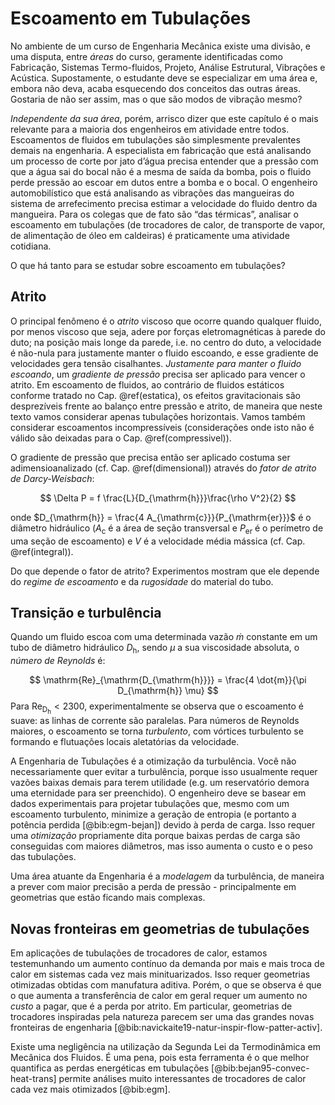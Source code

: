 # Escoamento em Tubulações {#tubulacoes}

No ambiente de um curso de Engenharia Mecânica existe uma divisão, e uma disputa, entre *áreas* do curso, geramente identificadas como Fabricação, Sistemas Termo-fluidos, Projeto, Análise Estrutural, Vibrações e Acústica. Supostamente, o estudante deve se especializar em uma área e, embora não deva, acaba esquecendo dos conceitos das outras áreas. Gostaria de não ser assim, mas o que são modos de vibração mesmo? 

*Independente da sua área*, porém, arrisco dizer que este capítulo é o mais relevante para a maioria dos engenheiros em atividade entre todos. Escoamentos de fluidos em tubulações são simplesmente prevalentes demais na engenharia. A especialista em fabricação que está analisando um processo de corte por jato d'água precisa entender que a pressão com que a água sai do bocal não é a mesma de saída da bomba, pois o fluido perde pressão ao escoar em dutos entre a bomba e o bocal. O engenheiro automobilístico que está analisando as vibrações das mangueiras do sistema de arrefecimento precisa estimar a velocidade do fluido dentro da mangueira. Para os colegas que de fato são "das térmicas", analisar o escoamento em tubulações (de trocadores de calor, de transporte de vapor, de alimentação de óleo em caldeiras) é praticamente uma atividade cotidiana.

O que há tanto para se estudar sobre escoamento em tubulações?

## Atrito

O principal fenômeno é o *atrito* viscoso que ocorre quando qualquer fluido, por menos viscoso que seja, adere por forças eletromagnéticas à parede do duto; na posição mais longe da parede, i.e. no centro do duto, a velocidade é não-nula para justamente manter o fluido escoando, e esse gradiente de velocidades gera tensão cisalhantes. *Justamente para manter o fluido escoando*, um *gradiente de pressão* precisa ser aplicado para vencer o atrito. Em escoamento de fluidos, ao contrário de fluidos estáticos conforme tratado no Cap. \@ref(estatica), os efeitos gravitacionais são desprezíveis frente ao balanço entre pressão e atrito, de maneira que neste texto vamos considerar apenas tubulações horizontais. Vamos também considerar escoamentos incompressíveis (considerações onde isto não é válido são deixadas para o Cap. \@ref(compressivel)).

O gradiente de pressão que precisa então ser aplicado costuma ser adimensioanalizado (cf. Cap. \@ref(dimensional)) através do *fator de atrito de Darcy-Weisbach*:

$$
\Delta P = f \frac{L}{D_{\mathrm{h}}}\frac{\rho V^2}{2}
$$

onde $D_{\mathrm{h}} = \frac{4 A_{\mathrm{c}}}{P_{\mathrm{er}}}$ é o diâmetro hidráulico ($A_{\mathrm{c}}$ é a área de seção transversal e $P_{\mathrm{er}}$ é o perímetro de uma seção de escoamento) e $V$ é a velocidade média mássica (cf. Cap. \@ref(integral)). 

Do que depende o fator de atrito? Experimentos mostram que ele depende do *regime de escoamento* e da *rugosidade* do material do tubo.

## Transição e turbulência

Quando um fluido escoa com uma determinada vazão $\dot{m}$ constante em um tubo de diâmetro hidráulico $D_{\mathrm{h}}$, sendo $\mu$ a sua viscosidade absoluta, o *número de Reynolds* é:

$$
\mathrm{Re}_{\mathrm{D_{\mathrm{h}}}} = \frac{4 \dot{m}}{\pi D_{\mathrm{h}} \mu}
$$
Para $\mathrm{Re}_{\mathrm{D_{\mathrm{h}}}} < 2300$, experimentalmente se observa que o escoamento é suave: as linhas de corrente são paralelas. Para números de Reynolds maiores, o escoamento se torna *turbulento*, com vórtices turbulento se formando e flutuações locais aletatórias da velocidade.

A Engenharia de Tubulações é a otimização da turbulência. Você não necessariamente quer evitar a turbulência, porque isso usualmente requer vazões baixas demais para terem utilidade (e.g. um reservatório demora uma eternidade para ser preenchido). O engenheiro deve se basear em dados experimentais para projetar tubulações que, mesmo com um escoamento turbulento, minimize a geração de entropia (e portanto a potência perdida [@bib:egm-bejan]) devido à perda de carga. Isso requer uma *otimização* propriamente dita porque baixas perdas de carga são conseguidas com maiores diâmetros, mas isso aumenta o custo e o peso das tubulações.

Uma área atuante da Engenharia é a *modelagem* da turbulência, de maneira a prever com maior precisão a perda de pressão - principalmente em geometrias que estão ficando mais complexas.

## Novas fronteiras em geometrias de tubulações

Em aplicações de tubulações de trocadores de calor, estamos testemunhando um aumento contínuo da demanda por mais e mais troca de calor em sistemas cada vez mais minituarizados. Isso requer geometrias otimizadas obtidas com manufatura aditiva. Porém, o que se observa é que o que aumenta a transferência de calor em geral requer um aumento no *custo* a pagar, que é a perda por atrito. Em particular, geometrias de trocadores inspiradas pela natureza parecem ser uma das grandes novas fronteiras de engenharia [@bib:navickaite19-natur-inspir-flow-patter-activ].

Existe uma negligência na utilização da Segunda Lei da Termodinâmica em Mecânica dos Fluidos. É uma pena, pois esta ferramenta é o que melhor quantifica as perdas energéticas em tubulações [@bib:bejan95-convec-heat-trans] permite análises muito interessantes de trocadores de calor cada vez mais otimizados [@bib:egm].

